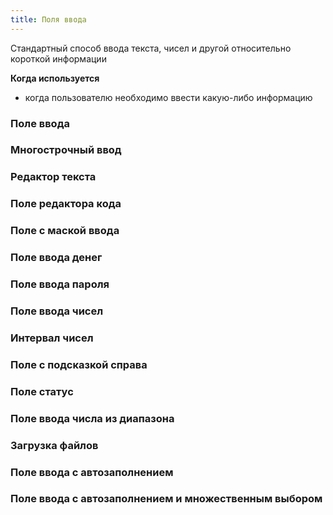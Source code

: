 ```yaml
---
title: Поля ввода
---
```


Стандартный способ ввода текста, чисел и другой относительно короткой информации

**Когда используется**
- когда пользователю необходимо ввести какую-либо информацию

### Поле ввода
<Sandbox height={120} projectId="uxcomponents_fields_input" />

### Многострочный ввод
<Sandbox height={200} projectId="uxcomponents_fields_text_area" />

### Редактор текста
<Sandbox height={200} projectId="uxcomponents_fields_text_editor" />

### Поле редактора кода
<Sandbox height={200} projectId="uxcomponents_fields_code_editor" />

### Поле с маской ввода
<Sandbox height={120} projectId="uxcomponents_fields_masked_input"/>

### Поле ввода денег
<Sandbox height={120} projectId="uxcomponents_fields_input_money"/>

### Поле ввода пароля
<Sandbox height={120} projectId="uxcomponents_fields_password" />

### Поле ввода чисел
<Sandbox height={120} projectId="uxcomponents_fields_input_number" />

### Интервал чисел
<Sandbox height="sm" projectId="uxcomponents_fields_number_interval" />

### Поле с подсказкой справа
<Sandbox height={180} projectId="uxcomponents_fields_input_with_measure" />

### Поле статус
<Sandbox height={180} projectId="uxcomponents_fields_status" />

### Поле ввода числа из диапазона
<Sandbox height={250} projectId="uxcomponents_fields_number_picker" />

### Загрузка файлов
<Sandbox height={180} projectId="uxcomponents_fields_file_upload" />

### Поле ввода с автозаполнением
<Sandbox height={250} projectId="uxcomponents_fields_autocomplete" />

### Поле ввода с автозаполнением и множественным выбором
<Sandbox height={250} projectId="uxcomponents_fields_autocomplete_multi" />

